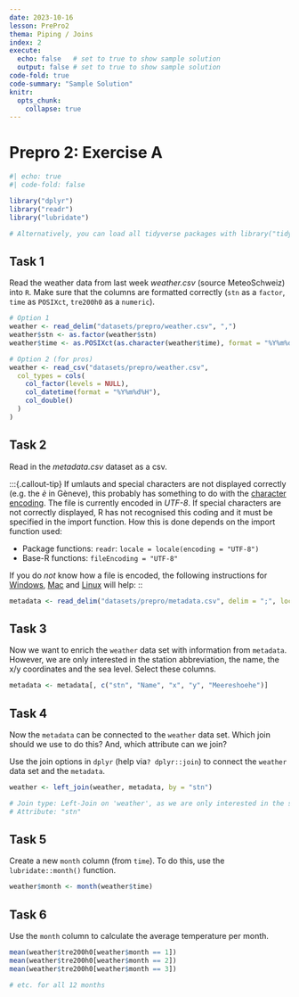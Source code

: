 ```yaml
---
date: 2023-10-16
lesson: PrePro2
thema: Piping / Joins
index: 2
execute:
  echo: false   # set to true to show sample solution
  output: false # set to true to show sample solution
code-fold: true
code-summary: "Sample Solution"
knitr:
  opts_chunk:
    collapse: true
---
```


# Prepro 2: Exercise A

```r
#| echo: true
#| code-fold: false

library("dplyr")
library("readr")
library("lubridate")

# Alternatively, you can load all tidyverse packages with library("tidyverse")
```

## Task 1

Read the weather data from last week *weather.csv* (source MeteoSchweiz) into `R`. Make sure that the columns are formatted correctly (`stn` as a `factor`, `time` as `POSIXct`, `tre200h0` as a `numeric`).

```r
# Option 1
weather <- read_delim("datasets/prepro/weather.csv", ",")
weather$stn <- as.factor(weather$stn)
weather$time <- as.POSIXct(as.character(weather$time), format = "%Y%m%d%H", tz = "UTC")
```

```r
# Option 2 (for pros)
weather <- read_csv("datasets/prepro/weather.csv",
  col_types = cols(
    col_factor(levels = NULL),
    col_datetime(format = "%Y%m%d%H"),
    col_double()
  )
)
```

## Task 2

Read in the *metadata.csv* dataset as a csv.

:::{.callout-tip}
If umlauts and special characters are not displayed correctly (e.g. the *è* in Gèneve), this probably has something to do with the [character encoding](https://de.wikipedia.org/wiki/Zeichenkodierung). The file is currently encoded in *UTF-8*. If special characters are not correctly displayed, R has not recognised this coding and it must be specified in the import function. How this is done depends on the import function used:

- Package functions: `readr`: `locale = locale(encoding = "UTF-8")`
- Base-R functions: `fileEncoding = "UTF-8"`

If you do *not* know how a file is encoded, the following instructions for [Windows](https://stackoverflow.com/a/13464816/4139249), [Mac](https://stackoverflow.com/a/2461193/4139249) and [Linux](https://stackoverflow.com/a/805474/4139249) will help:
::

```r
metadata <- read_delim("datasets/prepro/metadata.csv", delim = ";", locale = locale(encoding = "UTF-8"))
```

## Task 3

Now we want to enrich the `weather` data set with information from `metadata`. However, we are only interested in the station abbreviation, the name, the x/y coordinates and the sea level. Select these columns.

```r
metadata <- metadata[, c("stn", "Name", "x", "y", "Meereshoehe")]
```

## Task 4

Now the `metadata` can be connected to the `weather` data set. Which join should we use to do this? And, which attribute can we join?

Use the join options in `dplyr` (help via`? dplyr::join`)  to connect the `weather` data set and the `metadata`.

```r
weather <- left_join(weather, metadata, by = "stn")

# Join type: Left-Join on 'weather', as we are only interested in the stations in the 'weather' dataset.
# Attribute: "stn"
```

## Task 5

Create a new `month` column (from `time`). To do this, use the `lubridate::month()` function.

```r
weather$month <- month(weather$time)
```

## Task 6

Use the `month` column to calculate the average temperature per month.

```r
mean(weather$tre200h0[weather$month == 1])
mean(weather$tre200h0[weather$month == 2])
mean(weather$tre200h0[weather$month == 3])

# etc. for all 12 months
```
